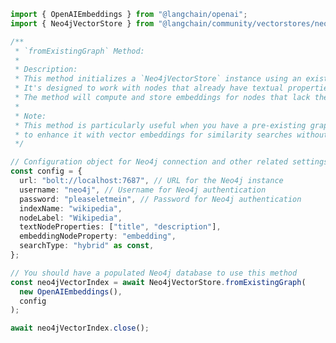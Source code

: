 ```typescript
import { OpenAIEmbeddings } from "@langchain/openai";
import { Neo4jVectorStore } from "@langchain/community/vectorstores/neo4j_vector";

/**
 * `fromExistingGraph` Method:
 *
 * Description:
 * This method initializes a `Neo4jVectorStore` instance using an existing graph in the Neo4j database.
 * It's designed to work with nodes that already have textual properties but might not have embeddings.
 * The method will compute and store embeddings for nodes that lack them.
 *
 * Note:
 * This method is particularly useful when you have a pre-existing graph with textual data and you want
 * to enhance it with vector embeddings for similarity searches without altering the original data structure.
 */

// Configuration object for Neo4j connection and other related settings
const config = {
  url: "bolt://localhost:7687", // URL for the Neo4j instance
  username: "neo4j", // Username for Neo4j authentication
  password: "pleaseletmein", // Password for Neo4j authentication
  indexName: "wikipedia",
  nodeLabel: "Wikipedia",
  textNodeProperties: ["title", "description"],
  embeddingNodeProperty: "embedding",
  searchType: "hybrid" as const,
};

// You should have a populated Neo4j database to use this method
const neo4jVectorIndex = await Neo4jVectorStore.fromExistingGraph(
  new OpenAIEmbeddings(),
  config
);

await neo4jVectorIndex.close();
```